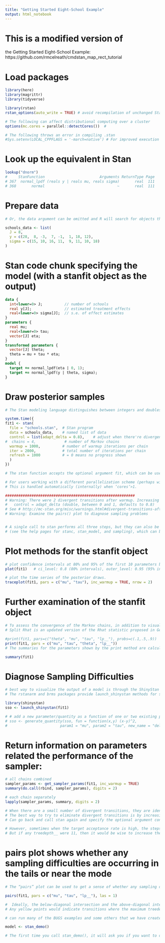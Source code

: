 ```yaml
---
title: "Getting Started Eight-School Example"
output: html_notebook
---
```


# This is a modified version of 
the Getting Started Eight-School Example: 
https://github.com/rmcelreath/cmdstan_map_rect_tutorial 

# Load packages
```r
library(here)
library(magrittr)
library(tidyverse)

library(rstan)
rstan_options(auto_write = TRUE) # avoid recompilation of unchanged Stan programs

# The following can affect distributional computing over a cluster
options(mc.cores = parallel::detectCores())  # 

# The following throws an error in compiling .stan
#Sys.setenv(LOCAL_CPPFLAGS = '-march=native') # For improved execution time but can throw errors for some CPUs

```

# Look up the equivalent in Stan
```r

lookup("dnorm")
#     StanFunction                         Arguments ReturnType Page
# 367  normal_lpdf (reals y | reals mu, reals sigma)       real  111
# 368       normal                                 ~       real  111


```

# Prepare data
```r

# Or, the data argument can be omitted and R will search for objects that have the same names as those declared in the data block of the Stan program.

schools_data <- list(
  J = 8,
  y = c(28,  8, -3,  7, -1,  1, 18, 12),
  sigma = c(15, 10, 16, 11,  9, 11, 10, 18)
)

```

# Stan code chunk specifying the model (with a stanfit object as the output)
```stan

data {
  int<lower=0> J;          // number of schools 
  real y[J];               // estimated treatment effects
  real<lower=0> sigma[J];  // s.e. of effect estimates 
}
parameters {
  real mu; 
  real<lower=0> tau;
  vector[J] eta;
}
transformed parameters {
  vector[J] theta;
  theta = mu + tau * eta;
}
model {
  target += normal_lpdf(eta | 0, 1);
  target += normal_lpdf(y | theta, sigma);
}

```

# Draw posterior samples
```r

# The Stan modeling language distinguishes between integers and doubles (type int and real in Stan modeling language, respectively).

system.time({
fit1 <- stan(
  file = "schools.stan",  # Stan program
  data = schools_data,    # named list of data
  control = list(adapt_delta = 0.8),    # adjust when there're divergent transitions after warmup
#  chains = 4,             # number of Markov chains
  warmup = 1000,          # number of warmup iterations per chain
  iter = 2000,            # total number of iterations per chain
  refresh = 1000          # = 0 means no progress shown
  )
})

# The stan function accepts the optional argument fit, which can be used to pass an existing fitted model object so that the compiled model is reused. When reusing a previous fitted model, we can still specify different values for the other arguments to stan, including passing different data to the data argument.

# For users working with a different parallelization scheme (perhaps with a remote cluster), the rstan package provides a function called sflist2stanfit for consolidating a list of multiple stanfit objects (created from the same Stan program and using the same number of warmup and sampling iterations) into a single stanfit object. It is important to specify the same seed for all the chains and equally important to use a different chain ID (argument chain_id), the combination of which ensures that the random numbers generated in Stan for all chains are essentially independent. 
# This is handled automatically (internally) when ‘cores‘>1.

###########################################################
# Warning: There were 2 divergent transitions after warmup. Increasing adapt_delta above 0.8 may help: 
#   control = adapt_delta (double, between 0 and 1, defaults to 0.8)
# See # http://mc-stan.org/misc/warnings.html#divergent-transitions-after-warmup
# Warning: Examine the pairs() plot to diagnose sampling problems


# A single call to stan performs all three steps, but they can also be executed one by one 
# (see the help pages for stanc, stan_model, and sampling), which can be useful for debugging. 
```


# Plot methods for the stanfit object
```r

# plot confidence intervals at 80% and 95% of the first 10 parameters by default
plot(fit1)   # ci_level: 0.8 (80% intervals), outer_level: 0.95 (95% intervals)

# plot the time series of the posterior draws.
traceplot(fit1, pars = c("mu", "tau"), inc_warmup = TRUE, nrow = 2)

```

# Further examination of the stanfit object
```r

# To assess the convergence of the Markov chains, in addition to visually inspecting traceplots we can calculate the split Rhat statistic. 
# Split Rhat is an updated version of the Rhat statistic proposed in Gelman and Rubin (1992) that is based on splitting each chain into two halves. 

#print(fit1, pars=c("theta", "mu", "tau", "lp__"), probs=c(.1,.5,.9))
print(fit1, pars = c("mu", "tau", "theta", "lp__"))
# The summaries for the parameters shown by the print method are calculated using only post-warmup draws.

summary(fit1)

```

# Diagnose Sampling Difficulties
```r
# best way to visualize the output of a model is through the ShinyStan interface, which can be accessed via the shinystan R package: https://cran.r-project.org/web/packages/shinystan/vignettes/shinystan-package.html
# The rstanarm and brms packages provide launch_shinystan methods for stanreg and brmsfit objects, respectively.

library(shinystan)
sso <- launch_shinystan(fit1)

# # add a new parameter/quantity as a function of one or two existing parameters to your shinystan object by using the generate_quantity function
# sso <- generate_quantity(sso, fun = function(x,y) (x-y)^2,
#                        param1 = "mu", param2 = "tau", new_name = "delta")

```

# Return information on parameters related the performance of the sampler:
```r

# all chains combined
sampler_params <- get_sampler_params(fit1, inc_warmup = TRUE)
summary(do.call(rbind, sampler_params), digits = 2)

# each chain separately
lapply(sampler_params, summary, digits = 2)

# When there are a small number of divergent transitions, they are identified by divergent__ being 1. Ideally, there should be no divergent transitions after the warmup phase. 
# The best way to try to eliminate divergent transitions is by increasing the target acceptance probability, which by default is 0.8. In this case the mean of accept_stat__ is close to 0.8 for all chains, but has a very skewed distribution because the median is near 0.95. 
# Can go back and call stan again and specify the optional argument control=list(adapt_delta=0.9) to try to eliminate the divergent transitions. 

# However, sometimes when the target acceptance rate is high, the stepsize is very small and the sampler hits its limit on the number of leapfrog steps it can take per iteration. In this case, it is a non-issue because each chain has a treedepth__ of at most 7 and the default is 10. 
# But if any treedepth__ were 11, then it would be wise to increase the limit by passing control=list(max_treedepth=12) (for example) to stan. See the vignette on stanfit objects for more on the structure of the object returned by get_sampler_params.


```

# pairs plot shows whether any sampling difficulties are occurring in the tails or near the mode
```r

# The “pairs” plot can be used to get a sense of whether any sampling difficulties are occurring in the tails or near the mode:

pairs(fit1, pars = c("mu", "tau", "lp__"), las = 1)

#  Ideally, the below-diagonal intersection and the above-diagonal intersection of the same two variables should have distributions that are mirror images of each other. 
# Any yellow points would indicate transitions where the maximum treedepth__ was hit, and red points indicate a divergent transition.
```


```r

# can run many of the BUGS examples and some others that we have created in Stan by executing the following and  choosing an example model from the list that pops up. 

model <- stan_demo()

# The first time you call stan_demo(), it will ask you if you want to download these examples. You should choose option 1 to put them in the directory where rstan was installed so that they can be used in the future without redownloading them. The model object above is an instance of class stanfit, so you can call print, plot, pairs, extract, etc. on it afterward.

```

